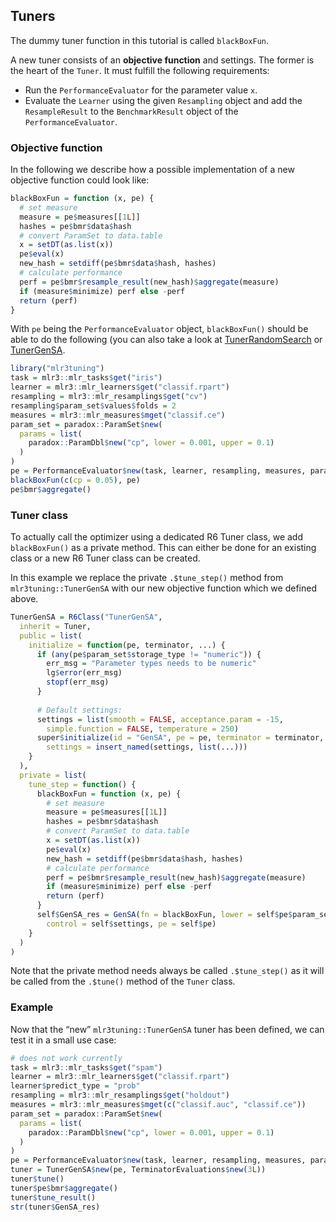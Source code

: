 ## Tuners {#ext-tuner}

The dummy tuner function in this tutorial is called `blackBoxFun`.

A new tuner consists of an **objective function** and settings.
The former is the heart of the `Tuner`.
It must fulfill the following requirements:

- Run the `PerformanceEvaluator` for the parameter value `x`.
- Evaluate the `Learner` using the given `Resampling` object and add the `ResampleResult` to the `BenchmarkResult` object of the `PerformanceEvaluator`.

### Objective function

In the following we describe how a possible implementation of a new objective function could look like: 

```r
blackBoxFun = function (x, pe) {
  # set measure
  measure = pe$measures[[1L]]
  hashes = pe$bmr$data$hash
  # convert ParamSet to data.table
  x = setDT(as.list(x))
  pe$eval(x)
  new_hash = setdiff(pe$bmr$data$hash, hashes)
  # calculate performance
  perf = pe$bmr$resample_result(new_hash)$aggregate(measure)
  if (measure$minimize) perf else -perf
  return (perf)
}
```

With `pe` being the `PerformanceEvaluator` object, `blackBoxFun()` should be able to do the following (you can also take a look at [TunerRandomSearch](https://github.com/mlr-org/mlr3tuning/blob/991d11ab70ce99f200f19e570f0d362f4910828a/R/TunerRandomSearch.R) or [TunerGenSA](https://github.com/mlr-org/mlr3tuning/blob/991d11ab70ce99f200f19e570f0d362f4910828a/R/TunerGenSA.R).

```r
library("mlr3tuning")
task = mlr3::mlr_tasks$get("iris")
learner = mlr3::mlr_learners$get("classif.rpart")
resampling = mlr3::mlr_resamplings$get("cv")
resampling$param_set$values$folds = 2
measures = mlr3::mlr_measures$mget("classif.ce")
param_set = paradox::ParamSet$new(
  params = list(
    paradox::ParamDbl$new("cp", lower = 0.001, upper = 0.1)
  )
)
pe = PerformanceEvaluator$new(task, learner, resampling, measures, param_set)
blackBoxFun(c(cp = 0.05), pe)
pe$bmr$aggregate()
```

### Tuner class

To actually call the optimizer using a dedicated R6 Tuner class, we add `blackBoxFun()` as a private method.
This can either be done for an existing class or a new R6 Tuner class can be created.

In this example we replace the private `.$tune_step()` method from `mlr3tuning::TunerGenSA` with our new objective function which we defined above.

```r
TunerGenSA = R6Class("TunerGenSA",
  inherit = Tuner,
  public = list(
    initialize = function(pe, terminator, ...) {
      if (any(pe$param_set$storage_type != "numeric")) {
        err_msg = "Parameter types needs to be numeric"
        lg$error(err_msg)
        stopf(err_msg)
      }
      
      # Default settings:
      settings = list(smooth = FALSE, acceptance.param = -15, 
        simple.function = FALSE, temperature = 250)
      super$initialize(id = "GenSA", pe = pe, terminator = terminator, 
        settings = insert_named(settings, list(...)))
    }
  ),
  private = list(
    tune_step = function() {
      blackBoxFun = function (x, pe) {
        # set measure
        measure = pe$measures[[1L]]
        hashes = pe$bmr$data$hash
        # convert ParamSet to data.table
        x = setDT(as.list(x))
        pe$eval(x)
        new_hash = setdiff(pe$bmr$data$hash, hashes)
        # calculate performance
        perf = pe$bmr$resample_result(new_hash)$aggregate(measure)
        if (measure$minimize) perf else -perf
        return (perf)
      }
      self$GenSA_res = GenSA(fn = blackBoxFun, lower = self$pe$param_set$lower, upper = self$pe$param_set$upper,
        control = self$settings, pe = self$pe)
    }
  )
)
```

Note that the private method needs always be called `.$tune_step()` as it will be called from the `.$tune()` method of the `Tuner` class.

### Example

Now that the "new" `mlr3tuning::TunerGenSA` tuner has been defined, we can test it in a small use case:

```r
# does not work currently
task = mlr3::mlr_tasks$get("spam")
learner = mlr3::mlr_learners$get("classif.rpart")
learner$predict_type = "prob"
resampling = mlr3::mlr_resamplings$get("holdout")
measures = mlr3::mlr_measures$mget(c("classif.auc", "classif.ce"))
param_set = paradox::ParamSet$new(
  params = list(
    paradox::ParamDbl$new("cp", lower = 0.001, upper = 0.1)
  )
)
pe = PerformanceEvaluator$new(task, learner, resampling, measures, param_set)
tuner = TunerGenSA$new(pe, TerminatorEvaluations$new(3L))
tuner$tune()
tuner$pe$bmr$aggregate()
tuner$tune_result()
str(tuner$GenSA_res)
```

